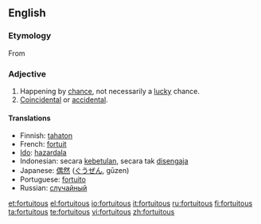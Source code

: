 ==English==

===Etymology===
From {{etyl|la}} {{term|fortuitus|fōrtuītus|lang=la}}

===Adjective===
{{en-adj}}

# Happening by [[chance]], not necessarily a [[lucky]] chance.
# [[coincidental|Coincidental]] or [[accidental]].

====Translations====
* Finnish: [[tahaton]]
* French: [[fortuit]]
* [[Ido]]: [[hazardala]]
* Indonesian: secara [[betul|kebetulan]], secara tak [[sengaja|disengaja]]
* Japanese: [[偶然]] ([[ぐうぜん]], gūzen)
* Portuguese: [[fortuito]]
* Russian: [[случайный]]

[[et:fortuitous]]
[[el:fortuitous]]
[[io:fortuitous]]
[[it:fortuitous]]
[[ru:fortuitous]]
[[fi:fortuitous]]
[[ta:fortuitous]]
[[te:fortuitous]]
[[vi:fortuitous]]
[[zh:fortuitous]]